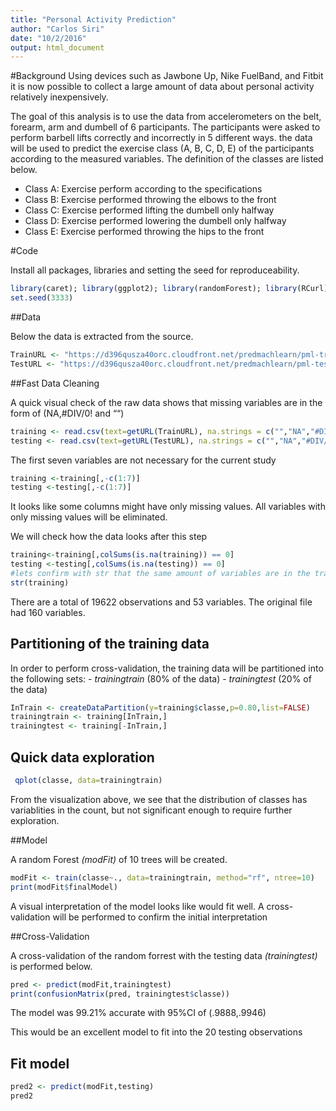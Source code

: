 ```yaml
---
title: "Personal Activity Prediction"
author: "Carlos Siri"
date: "10/2/2016"
output: html_document
---
```


#Background
Using devices such as Jawbone Up, Nike FuelBand, and Fitbit it is now possible to collect a large amount of data about personal activity relatively inexpensively.

The goal of this analysis is to use the data from accelerometers on the belt, forearm, arm and dumbell of 6 participants. The participants were asked to perform barbell lifts correctly and incorrectly in 5 different ways. the data will be used to predict the exercise class (A, B, C, D, E) of the participants according to the measured variables. The definition of the classes are listed below.

* Class A: Exercise perform according to the specifications
* Class B: Exercise performed throwing the elbows to the front
* Class C: Exercise performed lifting the dumbell only halfway
* Class D: Exercise performed lowering the dumbell only halfway
* Class E: Exercise performed throwing the hips to the front


#Code

Install all packages, libraries and setting the seed for reproduceability.
```r
library(caret); library(ggplot2); library(randomForest); library(RCurl); 
set.seed(3333)
```


##Data

Below the data is extracted from the source.
```r
TrainURL <- "https://d396qusza40orc.cloudfront.net/predmachlearn/pml-training.csv"
TestURL <- "https://d396qusza40orc.cloudfront.net/predmachlearn/pml-testing.csv"
```


##Fast Data Cleaning

A quick visual check of the raw data shows that missing variables are in the form of (NA,#DIV/0! and "")
```r
training <- read.csv(text=getURL(TrainURL), na.strings = c("","NA","#DIV/0!"))
testing <- read.csv(text=getURL(TestURL), na.strings = c("","NA","#DIV/0!"))
```

The first seven variables are not necessary for the current study

```r
training <-training[,-c(1:7)]
testing <-testing[,-c(1:7)]
```

It looks like some columns might have only missing values. All variables with only missing values will be eliminated. 

We will check how the data looks after this step

```r
training<-training[,colSums(is.na(training)) == 0]
testing <-testing[,colSums(is.na(testing)) == 0]
#lets confirm with str that the same amount of variables are in the training and testing set
str(training)
```

There are a total of 19622 observations and 53 variables. The original file had 160 variables.

## Partitioning of the training data

In order to perform cross-validation, the training data will be partitioned into the following sets:
- *trainingtrain* (80% of the data)
- *trainingtest* (20% of the data)

```r
InTrain <- createDataPartition(y=training$classe,p=0.80,list=FALSE)
trainingtrain <- training[InTrain,]
trainingtest <- training[-InTrain,]
```

## Quick data exploration

```r
 qplot(classe, data=trainingtrain)
```

From the visualization above, we see that the distribution of classes has variablities in the count, but not significant enough to require further exploration.

##Model

A random Forest *(modFit)* of 10 trees will be created.

```r
modFit <- train(classe~., data=trainingtrain, method="rf", ntree=10)
print(modFit$finalModel)
```

A visual interpretation of the model looks like would fit well. A cross-validation will be performed to confirm the initial interpretation



##Cross-Validation

A cross-validation of the random forrest with the testing data *(trainingtest)* is performed below.

```r
pred <- predict(modFit,trainingtest)
print(confusionMatrix(pred, trainingtest$classe))
```

The model was 99.21% accurate with 95%CI of (.9888,.9946)

This would be an excellent model to fit into the 20 testing observations

## Fit model

```r
pred2 <- predict(modFit,testing)
pred2
```

